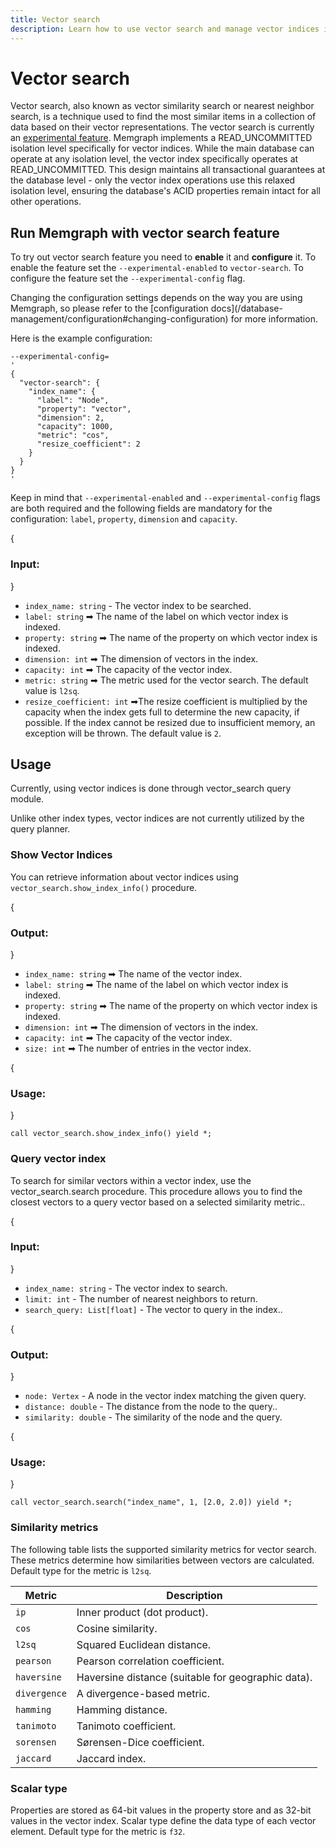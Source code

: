 ```yaml
---
title: Vector search
description: Learn how to use vector search and manage vector indices in Memgraph.
---
```



# Vector search

Vector search, also known as vector similarity search or nearest neighbor search, is a technique used to find the most similar items in a collection of data based on their vector representations.
The vector search is currently an [experimental
feature](/database-management/experimental-features). 
Memgraph implements a READ_UNCOMMITTED isolation level specifically for vector indices. While the main database can operate at any isolation level, the vector index specifically operates at READ_UNCOMMITTED. 
This design maintains all transactional guarantees at the database level - only the vector index operations use this relaxed isolation level, ensuring the database's ACID properties remain intact for all other operations.

## Run Memgraph with vector search feature 

To try out vector search feature you need to **enable** it and **configure** it.
To enable the feature set the `--experimental-enabled` to `vector-search`. To
configure the feature set the `--experimental-config` flag. 

<Callout type="info">
Changing the configuration settings depends on the way you are using Memgraph,
so please refer to the [configuration
docs](/database-management/configuration#changing-configuration) for more
information.
</Callout>

Here is the example configuration:

```shell
--experimental-config=
'
{
  "vector-search": {
    "index_name": {
      "label": "Node",
      "property": "vector",
      "dimension": 2,
      "capacity": 1000,
      "metric": "cos",
      "resize_coefficient": 2
    }
  }
}
'
```

Keep in mind that `--experimental-enabled` and `--experimental-config` flags are
both required and the following fields are mandatory for the configuration:
`label`, `property`, `dimension` and `capacity`.

{<h3> Input: </h3>}

- `index_name: string` - The vector index to be searched.
- `label: string` ➡ The name of the label on which vector index is indexed.
- `property: string` ➡ The name of the property on which vector index is indexed.
- `dimension: int` ➡ The dimension of vectors in the index.
- `capacity: int` ➡ The capacity of the vector index.
- `metric: string` ➡ The metric used for the vector search. The default value is `l2sq`.
- `resize_coefficient: int` ➡The resize coefficient is multiplied by the capacity when the index gets full to determine the new capacity, if possible. 
If the index cannot be resized due to insufficient memory, an exception will be thrown. The default value is `2`.


## Usage

Currently, using vector indices is done through vector_search query module.

<Callout type="info">

Unlike other index types, vector indices are not currently utilized by the query planner.

</Callout>

### Show Vector Indices

You can retrieve information about vector indices using `vector_search.show_index_info()` procedure.

{<h3> Output: </h3>}

- `index_name: string` ➡ The name of the vector index.
- `label: string` ➡ The name of the label on which vector index is indexed.
- `property: string` ➡ The name of the property on which vector index is indexed.
- `dimension: int` ➡ The dimension of vectors in the index.
- `capacity: int` ➡ The capacity of the vector index.
- `size: int` ➡ The number of entries in the vector index.

{<h3> Usage: </h3>}

```shell
call vector_search.show_index_info() yield *;
```

### Query vector index

To search for similar vectors within a vector index, use the vector_search.search procedure. This procedure allows you to find the closest vectors to a query vector based on a selected similarity metric..

{<h3> Input: </h3>}

- `index_name: string` - The vector index to search.
- `limit: int` - The number of nearest neighbors to return.
- `search_query: List[float]` - The vector to query in the index..

{<h3> Output: </h3>}

- `node: Vertex` - A node in the vector index matching the given query.
- `distance: double` - The distance from the node to the query..
- `similarity: double` - The similarity of the node and the query.

{<h3> Usage: </h3>}

```shell
call vector_search.search("index_name", 1, [2.0, 2.0]) yield *;
```

### Similarity metrics

The following table lists the supported similarity metrics for vector search. These
metrics determine how similarities between vectors are calculated. Default type
for the metric is `l2sq`.

| Metric      | Description                                          |
|-------------|------------------------------------------------------|
| `ip`        | Inner product (dot product).                         |
| `cos`       | Cosine similarity.                                   |
| `l2sq`      | Squared Euclidean distance.                          |
| `pearson`   | Pearson correlation coefficient.                     |
| `haversine` | Haversine distance (suitable for geographic data).   |
| `divergence`| A divergence-based metric.                           |
| `hamming`   | Hamming distance.                                    |
| `tanimoto`  | Tanimoto coefficient.                                |
| `sorensen`  | Sørensen-Dice coefficient.                           |
| `jaccard`   | Jaccard index.                                       |

### Scalar type

Properties are stored as 64-bit values in the property store and as 32-bit values in the vector index.
Scalar type define the data type of each vector element. Default type for the
metric is `f32`.